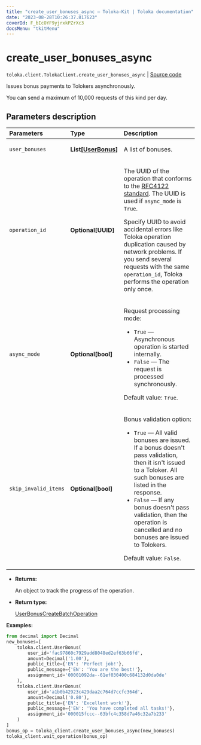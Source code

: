 ```yaml
---
title: "create_user_bonuses_async — Toloka-Kit | Toloka documentation"
date: "2023-08-28T10:26:37.817623"
coverId: F_bIcOYF9yjrxkPZrXc3
docsMenu: "tkitMenu"
---
```


# create_user_bonuses_async

`toloka.client.TolokaClient.create_user_bonuses_async` | [Source code](https://github.com/Toloka/toloka-kit/blob/v1.2.1/src/client/__init__.py#L3177)

Issues bonus payments to Tolokers asynchronously.

You can send a maximum of 10,000 requests of this kind per day.

## Parameters description

| Parameters | Type | Description |
| :----------| :----| :-----------|
`user_bonuses`|**List\[[UserBonus](/docs/toloka-kit/reference/toloka.client.user_bonus.UserBonus)\]**|<p>A list of bonuses.</p>
`operation_id`|**Optional\[UUID\]**|<p>The UUID of the operation that conforms to the [RFC4122 standard](https://tools.ietf.org/html/rfc4122). The UUID is used if `async_mode` is `True`.</p> <p>Specify UUID to avoid accidental errors like Toloka operation duplication caused by network problems. If you send several requests with the same `operation_id`, Toloka performs the operation only once.</p>
`async_mode`|**Optional\[bool\]**|<p>Request processing mode:</p> <ul> <li>`True` — Asynchronous operation is started internally.</li> <li>`False` — The request is processed synchronously.</li> </ul> <p>Default value: `True`.</p>
`skip_invalid_items`|**Optional\[bool\]**|<p>Bonus validation option:</p> <ul> <li>`True` — All valid bonuses are issued. If a bonus doesn't pass validation, then it isn't issued to a Toloker. All such bonuses are listed in the response.</li> <li>`False` — If any bonus doesn't pass validation, then the operation is cancelled and no bonuses are issued to Tolokers.</li> </ul> <p>Default value: `False`.</p>

* **Returns:**

  An object to track the progress of the operation.

* **Return type:**

  [UserBonusCreateBatchOperation](/docs/toloka-kit/reference/toloka.client.operations.UserBonusCreateBatchOperation)

**Examples:**

```python
from decimal import Decimal
new_bonuses=[
    toloka.client.UserBonus(
        user_id='fac97860c7929add8048ed2ef63b66fd',
        amount=Decimal('1.00'),
        public_title={'EN': 'Perfect job!'},
        public_message={'EN': 'You are the best!'},
        assignment_id='00001092da--61ef030400c684132d0da0de'
    ),
    toloka.client.UserBonus(
        user_id='a1b0b42923c429daa2c764d7ccfc364d',
        amount=Decimal('0.80'),
        public_title={'EN': 'Excellent work!'},
        public_message={'EN': 'You have completed all tasks!'},
        assignment_id='000015fccc--63bfc4c358d7a46c32a7b233'
    )
]
bonus_op = toloka_client.create_user_bonuses_async(new_bonuses)
toloka_client.wait_operation(bonus_op)
```